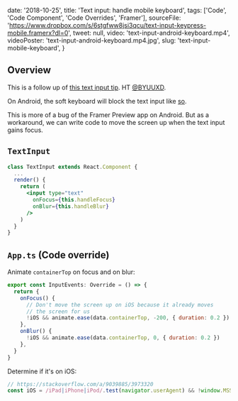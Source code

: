 
  date: '2018-10-25',
  title: 'Text input: handle mobile keyboard',
  tags: ['Code', 'Code Component', 'Code Overrides', 'Framer'],
  sourceFile:
    'https://www.dropbox.com/s/6stgfww8jsi3qcu/text-input-keypress-mobile.framerx?dl=0',
  tweet: null,
  video: 'text-input-android-keyboard.mp4',
  videoPoster: 'text-input-android-keyboard.mp4.jpg',
  slug: 'text-input-mobile-keyboard',
}


## Overview

This is a follow up of [this text input tip](/tips/text-input-keypress). HT [@BYUUXD](https://twitter.com/BYUUXD).

On Android, the soft keyboard will block the text input like [so](https://twitter.com/BYUUXD/status/1055167612294856704).

This is more of a bug of the Framer Preview app on Android. But as a workaround, we can write code to move the screen up when the text input gains focus.

## `TextInput`

```jsx
class TextInput extends React.Component {
  ...
  render() {
    return (
      <input type="text"
        onFocus={this.handleFocus}
        onBlur={this.handleBlur}
      />
    )
  }
}
```

## `App.ts` (Code override)

Animate `containerTop` on focus and on blur:

```js
export const InputEvents: Override = () => {
  return {
    onFocus() {
      // Don't move the screen up on iOS because it already moves
      // the screen for us
      !iOS && animate.ease(data.containerTop, -200, { duration: 0.2 })
    },
    onBlur() {
      !iOS && animate.ease(data.containerTop, 0, { duration: 0.2 })
    },
  }
}
```

Determine if it's on iOS:

```js
// https://stackoverflow.com/a/9039885/3973320
const iOS = /iPad|iPhone|iPod/.test(navigator.userAgent) && !window.MSStream
```
